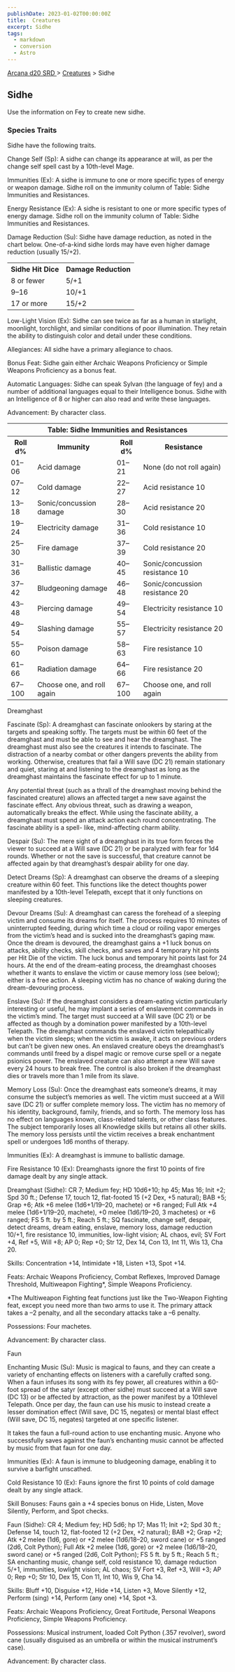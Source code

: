 ```yaml
---
publishDate: 2023-01-02T00:00:00Z
title:  Creatures
excerpt: Sidhe
tags:
  - markdown
  - conversion
  - Astro
---
```


[ Arcana d20 SRD ](/#arcanaD20) > [ Creatures](arcana-d20-srd-creatures-index) > Sidhe

##  Sidhe

Use the information on Fey to create new sidhe.

###  Species Traits

Sidhe have the following traits.

Change Self (Sp): A sidhe can change its appearance at will, as per the change
self spell cast by a 10th-level Mage.

Immunities (Ex): A sidhe is immune to one or more specific types of energy or
weapon damage. Sidhe roll on the immunity column of Table: Sidhe Immunities
and Resistances.

Energy Resistance (Ex): A sidhe is resistant to one or more specific types of
energy damage. Sidhe roll on the immunity column of Table: Sidhe Immunities
and Resistances.

Damage Reduction (Su): Sidhe have damage reduction, as noted in the chart
below. One-of-a-kind sidhe lords may have even higher damage reduction
(usually 15/+2).


<table> <tr> <th> Sidhe Hit Dice </th> <th> Damage Reduction </th> </tr> <tr> <td> 8 or fewer </td> <td> 5/+1 </td> </tr> <tr class="shaded"> <td> 9–16 </td> <td> 10/+1 </td> </tr> <tr> <td> 17 or more </td> <td> 15/+2 </td> </tr> </table>



Low-Light Vision (Ex): Sidhe can see twice as far as a human in starlight,
moonlight, torchlight, and similar conditions of poor illumination. They
retain the ability to distinguish color and detail under these conditions.

Allegiances: All sidhe have a primary allegiance to chaos.

Bonus Feat: Sidhe gain either Archaic Weapons Proficiency or Simple Weapons
Proficiency as a bonus feat.

Automatic Languages: Sidhe can speak Sylvan (the language of fey) and a number
of additional languages equal to their Intelligence bonus. Sidhe with an
Intelligence of 8 or higher can also read and write these languages.

Advancement: By character class.


<table> <tr> <th colspan="4"> Table: Sidhe Immunities and Resistances </th> </tr> <tr> <th> Roll d% </th> <th> Immunity </th> <th> Roll d% </th> <th> Resistance </th> </tr> <tr> <td> 01–06 </td> <td> Acid damage </td> <td> 01–21 </td> <td> None (do not roll again) </td> </tr> <tr class="shaded"> <td> 07–12 </td> <td> Cold damage </td> <td> 22–27 </td> <td> Acid resistance 10 </td> </tr> <tr> <td> 13–18 </td> <td> Sonic/concussion damage </td> <td> 28–30 </td> <td> Acid resistance 20 </td> </tr> <tr class="shaded"> <td> 19–24 </td> <td> Electricity damage </td> <td> 31–36 </td> <td> Cold resistance 10 </td> </tr> <tr> <td> 25–30 </td> <td> Fire damage </td> <td> 37–39 </td> <td> Cold resistance 20 </td> </tr> <tr class="shaded"> <td> 31–36 </td> <td> Ballistic damage </td> <td> 40–45 </td> <td> Sonic/concussion resistance 10 </td> </tr> <tr> <td> 37–42 </td> <td> Bludgeoning damage </td> <td> 46–48 </td> <td> Sonic/concussion resistance 20 </td> </tr> <tr class="shaded"> <td> 43–48 </td> <td> Piercing damage </td> <td> 49–54 </td> <td> Electricity resistance 10 </td> </tr> <tr> <td> 49–54 </td> <td> Slashing damage </td> <td> 55–57 </td> <td> Electricity resistance 20 </td> </tr> <tr class="shaded"> <td> 55–60 </td> <td> Poison damage </td> <td> 58–63 </td> <td> Fire resistance 10 </td> </tr> <tr> <td> 61–66 </td> <td> Radiation damage </td> <td> 64–66 </td> <td> Fire resistance 20 </td> </tr> <tr class="shaded"> <td> 67–100 </td> <td> Choose one, and roll again </td> <td> 67–100 </td> <td> Choose one, and roll again </td> </tr> </table>



Dreamghast

Fascinate (Sp): A dreamghast can fascinate onlookers by staring at the targets
and speaking softly. The targets must be within 60 feet of the dreamghast and
must be able to see and hear the dreamghast. The dreamghast must also see the
creatures it intends to fascinate. The distraction of a nearby combat or other
dangers prevents the ability from working. Otherwise, creatures that fail a
Will save (DC 21) remain stationary and quiet, staring at and listening to the
dreamghast as long as the dreamghast maintains the fascinate effect for up to
1 minute.

Any potential threat (such as a thrall of the dreamghast moving behind the
fascinated creature) allows an affected target a new save against the
fascinate effect. Any obvious threat, such as drawing a weapon, automatically
breaks the effect. While using the fascinate ability, a dreamghast must spend
an attack action each round concentrating. The fascinate ability is a spell-
like, mind-affecting charm ability.

Despair (Su): The mere sight of a dreamghast in its true form forces the
viewer to succeed at a Will save (DC 21) or be paralyzed with fear for 1d4
rounds. Whether or not the save is successful, that creature cannot be
affected again by that dreamghast’s despair ability for one day.

Detect Dreams (Sp): A dreamghast can observe the dreams of a sleeping creature
within 60 feet. This functions like the detect thoughts power manifested by a
10th-level Telepath, except that it only functions on sleeping creatures.

Devour Dreams (Su): A dreamghast can caress the forehead of a sleeping victim
and consume its dreams for itself. The process requires 10 minutes of
uninterrupted feeding, during which time a cloud or roiling vapor emerges from
the victim’s head and is sucked into the dreamghast’s gaping maw. Once the
dream is devoured, the dreamghast gains a +1 luck bonus on attacks, ability
checks, skill checks, and saves and 4 temporary hit points per Hit Die of the
victim. The luck bonus and temporary hit points last for 24 hours. At the end
of the dream-eating process, the dreamghast chooses whether it wants to
enslave the victim or cause memory loss (see below); either is a free action.
A sleeping victim has no chance of waking during the dream-devouring process.

Enslave (Su): If the dreamghast considers a dream-eating victim particularly
interesting or useful, he may implant a series of enslavement commands in the
victim’s mind. The target must succeed at a Will save (DC 21) or be affected
as though by a domination power manifested by a 10th-level Telepath. The
dreamghast commands the enslaved victim telepathically when the victim sleeps;
when the victim is awake, it acts on previous orders but can’t be given new
ones. An enslaved creature obeys the dreamghast’s commands until freed by a
dispel magic or remove curse spell or a negate psionics power. The enslaved
creature can also attempt a new Will save every 24 hours to break free. The
control is also broken if the dreamghast dies or travels more than 1 mile from
its slave.

Memory Loss (Su): Once the dreamghast eats someone’s dreams, it may consume
the subject’s memories as well. The victim must succeed at a Will save (DC 21)
or suffer complete memory loss. The victim has no memory of his identity,
background, family, friends, and so forth. The memory loss has no effect on
languages known, class-related talents, or other class features. The subject
temporarily loses all Knowledge skills but retains all other skills. The
memory loss persists until the victim receives a break enchantment spell or
undergoes 1d6 months of therapy.

Immunities (Ex): A dreamghast is immune to ballistic damage.

Fire Resistance 10 (Ex): Dreamghasts ignore the first 10 points of fire damage
dealt by any single attack.

Dreamghast (Sidhe): CR 7; Medium fey; HD 10d6+10; hp 45; Mas 16; Init +2; Spd
30 ft.; Defense 17, touch 12, flat-footed 15 (+2 Dex, +5 natural); BAB +5;
Grap +6; Atk +6 melee (1d6+1/19–20, machete) or +6 ranged; Full Atk +4 melee
(1d6+1/19–20, machete), +0 melee (1d6/19–20, 3 machetes) or +6 ranged; FS 5
ft. by 5 ft.; Reach 5 ft.; SQ fascinate, change self, despair, detect dreams,
dream eating, enslave, memory loss, damage reduction 10/+1, fire resistance
10, immunities, low-light vision; AL chaos, evil; SV Fort +4, Ref +5, Will +8;
AP 0; Rep +0; Str 12, Dex 14, Con 13, Int 11, Wis 13, Cha 20.

Skills: Concentration +14, Intimidate +18, Listen +13, Spot +14.

Feats: Archaic Weapons Proficiency, Combat Reflexes, Improved Damage
Threshold, Multiweapon Fighting*, Simple Weapons Proficiency.

*The Multiweapon Fighting feat functions just like the Two-Weapon Fighting feat, except you need more than two arms to use it. The primary attack takes a –2 penalty, and all the secondary attacks take a –6 penalty. 

Possessions: Four machetes.

Advancement: By character class.

Faun

Enchanting Music (Su): Music is magical to fauns, and they can create a
variety of enchanting effects on listeners with a carefully crafted song. When
a faun infuses its song with its fey power, all creatures within a 60-foot
spread of the satyr (except other sidhe) must succeed at a Will save (DC 13)
or be affected by attraction, as the power manifest by a 10thlevel Telepath.
Once per day, the faun can use his music to instead create a lesser domination
effect (Will save, DC 15, negates) or mental blast effect (Will save, DC 15,
negates) targeted at one specific listener.

It takes the faun a full-round action to use enchanting music. Anyone who
successfully saves against the faun’s enchanting music cannot be affected by
music from that faun for one day.

Immunities (Ex): A faun is immune to bludgeoning damage, enabling it to
survive a barfight unscathed.

Cold Resistance 10 (Ex): Fauns ignore the first 10 points of cold damage dealt
by any single attack.

Skill Bonuses: Fauns gain a +4 species bonus on Hide, Listen, Move Silently,
Perform, and Spot checks.

Faun (Sidhe): CR 4; Medium fey; HD 5d6; hp 17; Mas 11; Init +2; Spd 30 ft.;
Defense 14, touch 12, flat-footed 12 (+2 Dex, +2 natural); BAB +2; Grap +2;
Atk +2 melee (1d6, gore) or +2 melee (1d6/18–20, sword cane) or +5 ranged
(2d6, Colt Python); Full Atk +2 melee (1d6, gore) or +2 melee (1d6/18–20,
sword cane) or +5 ranged (2d6, Colt Python); FS 5 ft. by 5 ft.; Reach 5 ft.;
SA enchanting music, change self, cold resistance 10, damage reduction 5/+1,
immunities, lowlight vision; AL chaos; SV Fort +3, Ref +3, Will +3; AP 0; Rep
+0; Str 10, Dex 15, Con 11, Int 10, Wis 9, Cha 14.

Skills: Bluff +10, Disguise +12, Hide +14, Listen +3, Move Silently +12,
Perform (sing) +14, Perform (any one) +14, Spot +3.

Feats: Archaic Weapons Proficiency, Great Fortitude, Personal Weapons
Proficiency, Simple Weapons Proficiency.

Possessions: Musical instrument, loaded Colt Python (.357 revolver), sword
cane (usually disguised as an umbrella or within the musical instrument’s
case).

Advancement: By character class.

